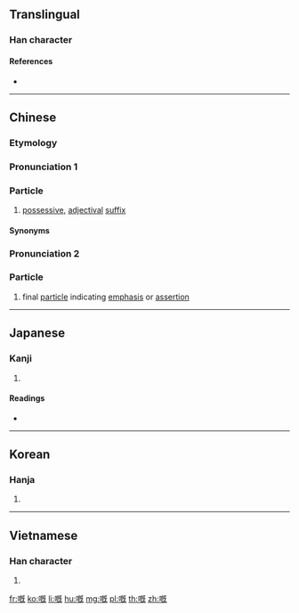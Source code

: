 {{character info/new}}
==Translingual==

===Han character===
{{Han char|rn=30|rad=口|as=11|sn=14|four=|canj=RAIU,RHPU|ids=⿰口既}}

====References====
* {{Han ref|kx=0204.430|dkj=04170|dj=0427.200|hdz=10662.090|uh=5605|ud=22021}}

----

==Chinese==
{{zh-forms|alt=噶-Mainland China,o既-nonstandard}}

===Etymology===
{{rfe|lang=zh}}

===Pronunciation 1===
{{zh-pron
|c=ge3
|h=pfs=ke
|cat=part
}}

===Particle===
{{zh-particle}}

# {{lb|zh|Cantonese}} [[possessive]], [[adjectival]] [[suffix]]
#: {{zh-x|佢哋 嘅|their, theirs|C-GZ}}

====Synonyms====
{{zh-dial|的}}

===Pronunciation 2===
{{zh-pron
|c=ge2
|cat=part
}}

===Particle===
{{zh-particle}}

# {{lb|zh|Cantonese}} final [[particle]] indicating [[emphasis]] or [[assertion]]
#: {{zh-x|點解 會 噉 嘅{ge2}？|Why does it have to be like this?|C-GZ}}

----

==Japanese==

===Kanji===
{{ja-kanji|grade=|rs=口11}}

# {{defn|lang=ja|sort=口11}}

====Readings====
* {{ja-readings|on=[[かい]] (kai), [[がい]] (gai)|kun=[[なげく]] (nageku)}}

----

==Korean==

===Hanja===
{{ko-hanja|hangeul=개|mr=kae}}

# {{defn|lang=ko|sort=口11}}

----

==Vietnamese==

===Han character===
{{vi-hantu|[[ngấy]], [[gáy]], [[gấy]], [[ngáy]], [[ngậy]]|rs=口11}}

# {{defn|vi}}

[[fr:嘅]]
[[ko:嘅]]
[[li:嘅]]
[[hu:嘅]]
[[mg:嘅]]
[[pl:嘅]]
[[th:嘅]]
[[zh:嘅]]